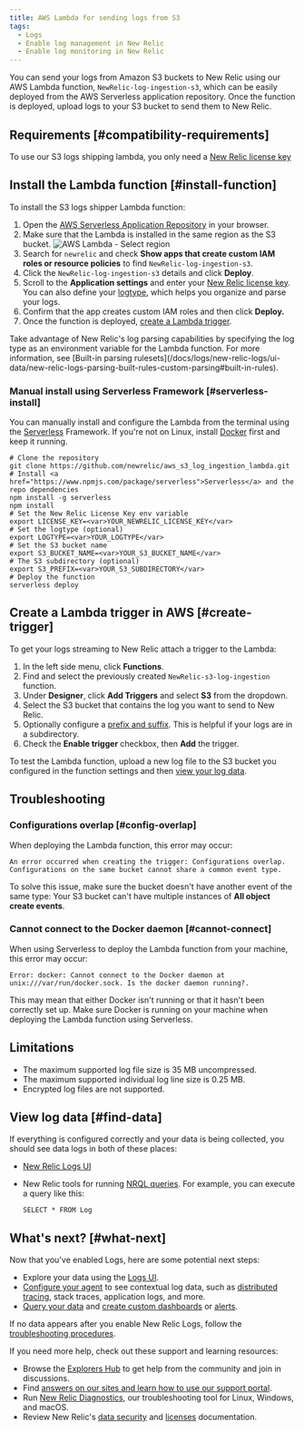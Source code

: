 ```yaml
---
title: AWS Lambda for sending logs from S3
tags:
  - Logs
  - Enable log management in New Relic
  - Enable log monitoring in New Relic
---
```


You can send your logs from Amazon S3 buckets to New Relic using our AWS Lambda function, `NewRelic-log-ingestion-s3`, which can be easily deployed from the AWS Serverless application repository. Once the function is deployed, upload logs to your S3 bucket to send them to New Relic.

## Requirements [#compatibility-requirements]

To use our S3 logs shipping lambda, you only need a [New Relic license key](/docs/accounts/install-new-relic/account-setup/license-key)

## Install the Lambda function [#install-function]

To install the S3 logs shipper Lambda function:

1. Open the [AWS Serverless Application Repository](https://serverlessrepo.aws.amazon.com/applications) in your browser.
2. Make sure that the Lambda is installed in the same region as the S3 bucket.
   ![AWS Lambda - Select region](./images/aws-lambdaselect-region.png "AWS Lambda - Select region")
3. Search for `newrelic` and check **Show apps that create custom IAM roles or resource policies** to find `NewRelic-log-ingestion-s3`.
4. Click the `NewRelic-log-ingestion-s3` details and click **Deploy**.
5. Scroll to the **Application settings** and enter your [New Relic license key](/docs/accounts/install-new-relic/account-setup/license-key). You can also define your [logtype](https://docs.newrelic.co.jp/docs/logs/new-relic-logs/ui-data/new-relic-logs-parsing-built-rules-custom-parsing#logtype), which helps you organize and parse your logs.
6. Confirm that the app creates custom IAM roles and then click **Deploy.**
7. Once the function is deployed, [create a Lambda trigger](#create-trigger).

<Callout variant="tip">
  Take advantage of New Relic's log parsing capabilities by specifying the log type as an environment variable for the Lambda function. For more information, see [Built-in parsing rulesets](/docs/logs/new-relic-logs/ui-data/new-relic-logs-parsing-built-rules-custom-parsing#built-in-rules).
</Callout>

### Manual install using Serverless Framework [#serverless-install]

You can manually install and configure the Lambda from the terminal using the [Serverless](https://www.npmjs.com/package/serverless) Framework. If you're not on Linux, install [Docker](https://docs.docker.com/get-docker/) first and keep it running.

```
# Clone the repository
git clone https://github.com/newrelic/aws_s3_log_ingestion_lambda.git
# Install <a href="https://www.npmjs.com/package/serverless">Serverless</a> and the repo dependencies
npm install -g serverless
npm install
# Set the New Relic License Key env variable
export LICENSE_KEY=<var>YOUR_NEWRELIC_LICENSE_KEY</var>
# Set the logtype (optional)
export LOGTYPE=<var>YOUR_LOGTYPE</var>
# Set the S3 bucket name
export S3_BUCKET_NAME=<var>YOUR_S3_BUCKET_NAME</var>
# The S3 subdirectory (optional)
export S3_PREFIX=<var>YOUR_S3_SUBDIRECTORY</var>
# Deploy the function
serverless deploy
```

## Create a Lambda trigger in AWS [#create-trigger]

To get your logs streaming to New Relic attach a trigger to the Lambda:

1. In the left side menu, click **Functions**.
2. Find and select the previously created `NewRelic-s3-log-ingestion` function.
3. Under **Designer**, click **Add Triggers** and select **S3** from the dropdown.
4. Select the S3 bucket that contains the log you want to send to New Relic.
5. Optionally configure a [prefix and suffix](https://aws.amazon.com/blogs/compute/amazon-s3-adds-prefix-and-suffix-filters-for-lambda-function-triggering/). This is helpful if your logs are in a subdirectory.
6. Check the **Enable trigger** checkbox, then **Add** the trigger.

To test the Lambda function, upload a new log file to the S3 bucket you configured in the function settings and then [view your log data](#find-data).

## Troubleshooting

### Configurations overlap [#config-overlap]

When deploying the Lambda function, this error may occur:

```
An error occurred when creating the trigger: Configurations overlap. Configurations on the same bucket cannot share a common event type.
```

To solve this issue, make sure the bucket doesn't have another event of the same type: Your S3 bucket can't have multiple instances of **All object create events**.

### Cannot connect to the Docker daemon [#cannot-connect]

When using Serverless to deploy the Lambda function from your machine, this error may occur:

```
Error: docker: Cannot connect to the Docker daemon at unix:///var/run/docker.sock. Is the docker daemon running?.
```

This may mean that either Docker isn't running or that it hasn't been correctly set up. Make sure Docker is running on your machine when deploying the Lambda function using Serverless.

## Limitations

* The maximum supported log file size is 35 MB uncompressed.
* The maximum supported individual log line size is 0.25 MB.
* Encrypted log files are not supported.

## View log data [#find-data]

If everything is configured correctly and your data is being collected, you should see data logs in both of these places:

* [New Relic Logs UI](https://one.newrelic.com/launcher/logger.log-launcher)
* New Relic tools for running [NRQL queries](/docs/chart-builder/use-chart-builder/choose-data/use-advanced-nrql-mode-specify-data). For example, you can execute a query like this:

  ```
  SELECT * FROM Log
  ```

## What's next? [#what-next]

Now that you've enabled Logs, here are some potential next steps:

* Explore your data using the [Logs UI](/docs/explore-your-data-new-relic-logs-ui).
* [Configure your agent](/docs/logs/new-relic-logs/enable-logs-context/enable-logs-context-apm-agents) to see contextual log data, such as [distributed tracing](/docs/understand-dependencies/distributed-tracing/get-started/introduction-distributed-tracing), stack traces, application logs, and more.
* [Query your data](/docs/using-new-relic/data/understand-data/query-new-relic-data) and [create custom dashboards](/docs/dashboards/new-relic-one-dashboards/get-started/introduction-new-relic-one-dashboards) or [alerts](/docs/alerts/new-relic-alerts/configuring-alert-policies/create-edit-or-find-alert-policy).

If no data appears after you enable New Relic Logs, follow the [troubleshooting procedures](/docs/logs/new-relic-logs/troubleshooting/no-data-appears-logs).

If you need more help, check out these support and learning resources:

* Browse the [Explorers Hub](https://discuss.newrelic.com/) to get help from the community and join in discussions.
* Find [answers on our sites and learn how to use our support portal](/docs/using-new-relic/welcome-new-relic/get-started/find-help-use-support-portal).
* Run [New Relic Diagnostics](/docs/using-new-relic/cross-product-functions/troubleshooting/new-relic-diagnostics), our troubleshooting tool for Linux, Windows, and macOS.
* Review New Relic's [data security](/docs/security) and [licenses](/docs/licenses) documentation.
